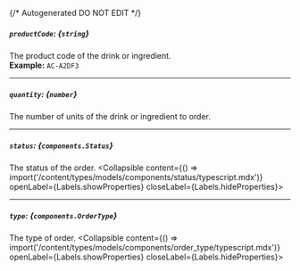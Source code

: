 {/* Autogenerated DO NOT EDIT  */}

##### `productCode`: *{`string`}*
The product code of the drink or ingredient.
<br/>
**Example:** `AC-A2DF3`

---
##### `quantity`: *{`number`}*
The number of units of the drink or ingredient to order.

---
##### `status`: *{`components.Status`}*
The status of the order.
<Collapsible content={() => import('/content/types/models/components/status/typescript.mdx')} openLabel={Labels.showProperties} closeLabel={Labels.hideProperties}>
</Collapsible>

---
##### `type`: *{`components.OrderType`}*
The type of order.
<Collapsible content={() => import('/content/types/models/components/order_type/typescript.mdx')} openLabel={Labels.showProperties} closeLabel={Labels.hideProperties}>
</Collapsible>


